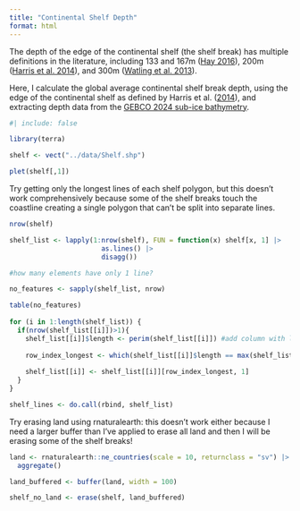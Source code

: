 ```yaml
---
title: "Continental Shelf Depth"
format: html
---
```


The depth of the edge of the continental shelf (the shelf break) has multiple definitions in the literature, including 133 and 167m ([Hay 2016](https://doi.org/10.1007/978-94-007-6238-1_179)),  200m ([Harris et al. 2014](https://bluehabitats.org/?page_id=1660)), and 300m ([Watling et al. 2013](https://doi.org/10.1016/j.pocean.2012.11.003)). 

Here, I calculate the global average continental shelf break depth, using the edge of the continental shelf as defined by Harris et al. ([2014](https://doi.org/10.1007/978-94-007-6238-1_179)), and extracting depth data from the [GEBCO 2024 sub-ice bathymetry](https://www.gebco.net/).

```r
#| include: false

library(terra)
```

```r
shelf <- vect("../data/Shelf.shp")

plet(shelf[,1])
```

Try getting only the longest lines of each shelf polygon, but this doesn't work comprehensively because some of the shelf breaks touch the coastline creating a single polygon that can't be split into separate lines.

```r
nrow(shelf)

shelf_list <- lapply(1:nrow(shelf), FUN = function(x) shelf[x, 1] |> 
                       as.lines() |> 
                       disagg())

#how many elements have only 1 line?

no_features <- sapply(shelf_list, nrow)

table(no_features)
                       
for (i in 1:length(shelf_list)) {
  if(nrow(shelf_list[[i]])>1){
    shelf_list[[i]]$length <- perim(shelf_list[[i]]) #add column with line lengths
    
    row_index_longest <- which(shelf_list[[i]]$length == max(shelf_list[[i]]$length)) #find which row contains the line with the longest length
    
    shelf_list[[i]] <- shelf_list[[i]][row_index_longest, 1]
  } 
}

shelf_lines <- do.call(rbind, shelf_list)
```

Try erasing land using rnaturalearth: this doesn't work either because I need a larger buffer than I've applied to erase all land and then I will be erasing some of the shelf breaks!

```r
land <- rnaturalearth::ne_countries(scale = 10, returnclass = "sv") |> 
  aggregate()

land_buffered <- buffer(land, width = 100)

shelf_no_land <- erase(shelf, land_buffered)
```

